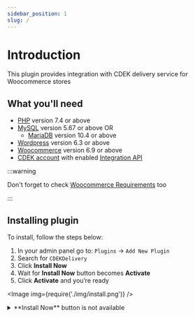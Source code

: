 ```yaml
---
sidebar_position: 1
slug: /
---
```


# Introduction

This plugin provides integration with CDEK delivery service for Woocommerce stores

## What you'll need

- [PHP](https://www.php.net/downloads) version 7.4 or above
- [MySQL](https://www.mysql.com/downloads/) version 5.67 or above OR
  - [MariaDB](https://mariadb.org/download/) version 10.4 or above
- [Wordpress](https://wordpress.org/download/) version 6.3 or above
- [Woocommerce](https://wordpress.org/plugins/woocommerce/) version 6.9 or above
- [CDEK account](https://lk.cdek.ru/) with enabled [Integration API](https://lk.cdek.ru/integration)

:::warning

Don't forget to check [Woocommerce Requirements](https://woocommerce.com/document/server-requirements/#section-1) too

:::

## Installing plugin

To install, follow the steps below:

1. In your admin panel go to: `Plugins` -> `Add New Plugin`
1. Search for `CDEKDelivery`
1. Click **Install Now**
1. Wait for **Install Now** button becomes **Activate**
1. Click **Activate** and you’re ready

<Image img={require('./img/install.png')} />

<details>
<summary>**Install Now** button is not available</summary>

    Perhaps, you've forgot to install or activate Woocommerce.
    <Image img={require('./img/error.png')} />

</details>
